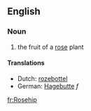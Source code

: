 ==English==
===Noun===
# the fruit of a [[rose]] plant
====Translations====
*Dutch: [[rozebottel]]
*German: [[Hagebutte]] ''f''

[[fr:Rosehip]]
